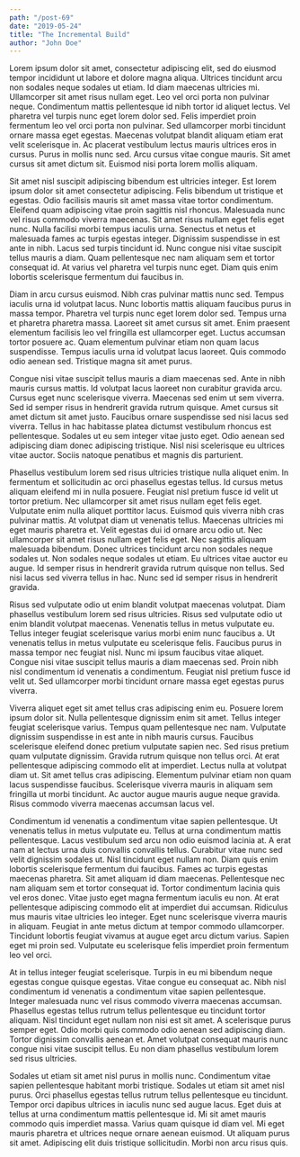 ```yaml
---
path: "/post-69"
date: "2019-05-24"
title: "The Incremental Build"
author: "John Doe"
---
```


Lorem ipsum dolor sit amet, consectetur adipiscing elit, sed do eiusmod tempor incididunt ut labore et dolore magna aliqua. Ultrices tincidunt arcu non sodales neque sodales ut etiam. Id diam maecenas ultricies mi. Ullamcorper sit amet risus nullam eget. Leo vel orci porta non pulvinar neque. Condimentum mattis pellentesque id nibh tortor id aliquet lectus. Vel pharetra vel turpis nunc eget lorem dolor sed. Felis imperdiet proin fermentum leo vel orci porta non pulvinar. Sed ullamcorper morbi tincidunt ornare massa eget egestas. Maecenas volutpat blandit aliquam etiam erat velit scelerisque in. Ac placerat vestibulum lectus mauris ultrices eros in cursus. Purus in mollis nunc sed. Arcu cursus vitae congue mauris. Sit amet cursus sit amet dictum sit. Euismod nisi porta lorem mollis aliquam.

Sit amet nisl suscipit adipiscing bibendum est ultricies integer. Est lorem ipsum dolor sit amet consectetur adipiscing. Felis bibendum ut tristique et egestas. Odio facilisis mauris sit amet massa vitae tortor condimentum. Eleifend quam adipiscing vitae proin sagittis nisl rhoncus. Malesuada nunc vel risus commodo viverra maecenas. Sit amet risus nullam eget felis eget nunc. Nulla facilisi morbi tempus iaculis urna. Senectus et netus et malesuada fames ac turpis egestas integer. Dignissim suspendisse in est ante in nibh. Lacus sed turpis tincidunt id. Nunc congue nisi vitae suscipit tellus mauris a diam. Quam pellentesque nec nam aliquam sem et tortor consequat id. At varius vel pharetra vel turpis nunc eget. Diam quis enim lobortis scelerisque fermentum dui faucibus in.

Diam in arcu cursus euismod. Nibh cras pulvinar mattis nunc sed. Tempus iaculis urna id volutpat lacus. Nunc lobortis mattis aliquam faucibus purus in massa tempor. Pharetra vel turpis nunc eget lorem dolor sed. Tempus urna et pharetra pharetra massa. Laoreet sit amet cursus sit amet. Enim praesent elementum facilisis leo vel fringilla est ullamcorper eget. Luctus accumsan tortor posuere ac. Quam elementum pulvinar etiam non quam lacus suspendisse. Tempus iaculis urna id volutpat lacus laoreet. Quis commodo odio aenean sed. Tristique magna sit amet purus.

Congue nisi vitae suscipit tellus mauris a diam maecenas sed. Ante in nibh mauris cursus mattis. Id volutpat lacus laoreet non curabitur gravida arcu. Cursus eget nunc scelerisque viverra. Maecenas sed enim ut sem viverra. Sed id semper risus in hendrerit gravida rutrum quisque. Amet cursus sit amet dictum sit amet justo. Faucibus ornare suspendisse sed nisi lacus sed viverra. Tellus in hac habitasse platea dictumst vestibulum rhoncus est pellentesque. Sodales ut eu sem integer vitae justo eget. Odio aenean sed adipiscing diam donec adipiscing tristique. Nisl nisi scelerisque eu ultrices vitae auctor. Sociis natoque penatibus et magnis dis parturient.

Phasellus vestibulum lorem sed risus ultricies tristique nulla aliquet enim. In fermentum et sollicitudin ac orci phasellus egestas tellus. Id cursus metus aliquam eleifend mi in nulla posuere. Feugiat nisl pretium fusce id velit ut tortor pretium. Nec ullamcorper sit amet risus nullam eget felis eget. Vulputate enim nulla aliquet porttitor lacus. Euismod quis viverra nibh cras pulvinar mattis. At volutpat diam ut venenatis tellus. Maecenas ultricies mi eget mauris pharetra et. Velit egestas dui id ornare arcu odio ut. Nec ullamcorper sit amet risus nullam eget felis eget. Nec sagittis aliquam malesuada bibendum. Donec ultrices tincidunt arcu non sodales neque sodales ut. Non sodales neque sodales ut etiam. Eu ultrices vitae auctor eu augue. Id semper risus in hendrerit gravida rutrum quisque non tellus. Sed nisi lacus sed viverra tellus in hac. Nunc sed id semper risus in hendrerit gravida.

Risus sed vulputate odio ut enim blandit volutpat maecenas volutpat. Diam phasellus vestibulum lorem sed risus ultricies. Risus sed vulputate odio ut enim blandit volutpat maecenas. Venenatis tellus in metus vulputate eu. Tellus integer feugiat scelerisque varius morbi enim nunc faucibus a. Ut venenatis tellus in metus vulputate eu scelerisque felis. Faucibus purus in massa tempor nec feugiat nisl. Nunc mi ipsum faucibus vitae aliquet. Congue nisi vitae suscipit tellus mauris a diam maecenas sed. Proin nibh nisl condimentum id venenatis a condimentum. Feugiat nisl pretium fusce id velit ut. Sed ullamcorper morbi tincidunt ornare massa eget egestas purus viverra.

Viverra aliquet eget sit amet tellus cras adipiscing enim eu. Posuere lorem ipsum dolor sit. Nulla pellentesque dignissim enim sit amet. Tellus integer feugiat scelerisque varius. Tempus quam pellentesque nec nam. Vulputate dignissim suspendisse in est ante in nibh mauris cursus. Faucibus scelerisque eleifend donec pretium vulputate sapien nec. Sed risus pretium quam vulputate dignissim. Gravida rutrum quisque non tellus orci. At erat pellentesque adipiscing commodo elit at imperdiet. Lectus nulla at volutpat diam ut. Sit amet tellus cras adipiscing. Elementum pulvinar etiam non quam lacus suspendisse faucibus. Scelerisque viverra mauris in aliquam sem fringilla ut morbi tincidunt. Ac auctor augue mauris augue neque gravida. Risus commodo viverra maecenas accumsan lacus vel.

Condimentum id venenatis a condimentum vitae sapien pellentesque. Ut venenatis tellus in metus vulputate eu. Tellus at urna condimentum mattis pellentesque. Lacus vestibulum sed arcu non odio euismod lacinia at. A erat nam at lectus urna duis convallis convallis tellus. Curabitur vitae nunc sed velit dignissim sodales ut. Nisl tincidunt eget nullam non. Diam quis enim lobortis scelerisque fermentum dui faucibus. Fames ac turpis egestas maecenas pharetra. Sit amet aliquam id diam maecenas. Pellentesque nec nam aliquam sem et tortor consequat id. Tortor condimentum lacinia quis vel eros donec. Vitae justo eget magna fermentum iaculis eu non. At erat pellentesque adipiscing commodo elit at imperdiet dui accumsan. Ridiculus mus mauris vitae ultricies leo integer. Eget nunc scelerisque viverra mauris in aliquam. Feugiat in ante metus dictum at tempor commodo ullamcorper. Tincidunt lobortis feugiat vivamus at augue eget arcu dictum varius. Sapien eget mi proin sed. Vulputate eu scelerisque felis imperdiet proin fermentum leo vel orci.

At in tellus integer feugiat scelerisque. Turpis in eu mi bibendum neque egestas congue quisque egestas. Vitae congue eu consequat ac. Nibh nisl condimentum id venenatis a condimentum vitae sapien pellentesque. Integer malesuada nunc vel risus commodo viverra maecenas accumsan. Phasellus egestas tellus rutrum tellus pellentesque eu tincidunt tortor aliquam. Nisl tincidunt eget nullam non nisi est sit amet. A scelerisque purus semper eget. Odio morbi quis commodo odio aenean sed adipiscing diam. Tortor dignissim convallis aenean et. Amet volutpat consequat mauris nunc congue nisi vitae suscipit tellus. Eu non diam phasellus vestibulum lorem sed risus ultricies.

Sodales ut etiam sit amet nisl purus in mollis nunc. Condimentum vitae sapien pellentesque habitant morbi tristique. Sodales ut etiam sit amet nisl purus. Orci phasellus egestas tellus rutrum tellus pellentesque eu tincidunt. Tempor orci dapibus ultrices in iaculis nunc sed augue lacus. Eget duis at tellus at urna condimentum mattis pellentesque id. Mi sit amet mauris commodo quis imperdiet massa. Varius quam quisque id diam vel. Mi eget mauris pharetra et ultrices neque ornare aenean euismod. Ut aliquam purus sit amet. Adipiscing elit duis tristique sollicitudin. Morbi non arcu risus quis.
